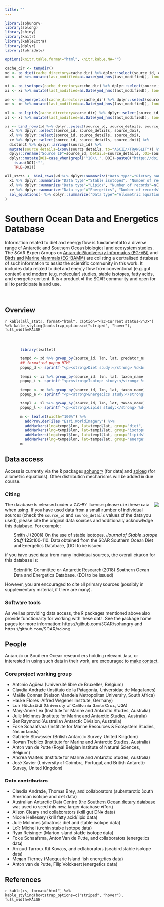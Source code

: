 ```yaml
---
title: ""
---
```


<link rel="stylesheet" href="css\soded.css" type="text/css" />


```r
library(sohungry)
library(solong)
library(shiny)
library(knitr)
library(kableExtra)
library(dplyr)
library(lubridate)

options(knitr.table.format="html", knitr.kable.NA="")
```

```r
cache_dir <- tempdir()
xd <- so_diet(cache_directory=cache_dir) %>% dplyr::select(source_id, east, west, north, south, predator_name, prey_name, last_modified, source_details, source_doi)
xd <- xd %>% mutate(last_modified=as.Date(ymd_hms(last_modified)), lon=(east+west)/2, lat=(north+south)/2)

xi <- so_isotopes(cache_directory=cache_dir) %>% dplyr::select(source_id, east, west, north, south, taxon_name, last_modified, source_details, source_doi)
xi <- xi %>% mutate(last_modified=as.Date(ymd_hms(last_modified)), lon=(east+west)/2, lat=(north+south)/2)

xe <- so_energetics(cache_directory=cache_dir) %>% dplyr::select(source_id, east, west, north, south, taxon_name, last_modified, source_details, source_doi)
xe <- xe %>% mutate(last_modified=as.Date(ymd_hms(last_modified)), lon=(east+west)/2, lat=(north+south)/2)

xl <- so_lipids(cache_directory=cache_dir) %>% dplyr::select(source_id, east, west, north, south, taxon_name, last_modified, source_details, source_doi)
xl <- xl %>% mutate(last_modified=as.Date(ymd_hms(last_modified)), lon=(east+west)/2, lat=(north+south)/2)

xs <- bind_rows(xd %>% dplyr::select(source_id, source_details, source_doi),
  xi %>% dplyr::select(source_id, source_details, source_doi),
  xl %>% dplyr::select(source_id, source_details, source_doi),
  xe %>% dplyr::select(source_id, source_details, source_doi)) %>%
  distinct %>% dplyr::arrange(source_id) %>%
  mutate(source_details=iconv(source_details, to="ASCII//TRANSLIT")) %>%
  dplyr::rename("Source ID"=source_id, Details=source_details, DOI=source_doi) %>%
  dplyr::mutate(DOI=case_when(grepl("^10\\.", DOI)~paste0("https://doi.org/", DOI),
    is.na(DOI)~"",
    TRUE~DOI))

all_stats <- bind_rows(xd %>% dplyr::summarize("Data type"="Dietary sample data (gut content, etc)", "Number of records"=n(), "Number of taxa"=n_distinct(c(predator_name,prey_name)), "Number of studies"=n_distinct(source_id), "Last updated"=max(last_modified)),
  xi %>% dplyr::summarize("Data type"="Stable isotopes", "Number of records"=n(), "Number of taxa"=n_distinct(taxon_name), "Number of studies"=n_distinct(source_id), "Last updated"=max(last_modified)),
  xl %>% dplyr::summarize("Data type"="Lipids", "Number of records"=n(), "Number of taxa"=n_distinct(taxon_name), "Number of studies"=n_distinct(source_id), "Last updated"=max(last_modified)),
  xe %>% dplyr::summarize("Data type"="Energetics", "Number of records"=n(), "Number of taxa"=n_distinct(taxon_name), "Number of studies"=n_distinct(source_id), "Last updated"=max(last_modified)),
  sol_equations() %>% dplyr::summarize("Data type"="Allometric equations", "Number of records"=n(), "Number of taxa"=n_distinct(taxon_name), "Number of studies"=n_distinct(reference))##, "Last updated"=max(last_modified)
)
```

# Southern Ocean Data and Energetics Database {.tabset}

Information related to diet and energy flow is fundamental to a diverse range of Antarctic and Southern Ocean biological and ecosystem studies. The SCAR Expert Groups on [Antarctic Biodiversity Informatics (EG-ABI)](http://www.scar.org/ssg/life-sciences/eg-abi) and [Birds and Marine Mammals (EG-BAMM)](http://www.scar.org/ssg/life-sciences/bamm) are collating a centralised database of such information to assist the scientific community in this work. It includes data related to diet and energy flow from conventional (e.g. gut content) and modern (e.g. molecular) studies, stable isotopes, fatty acids, and energetic content. It is a product of the SCAR community and open for all to participate in and use.

<div style="height: 20px;"></div>

## Overview

`r kable(all_stats, format="html", caption="<h3>Current status</h3>") %>% kable_styling(bootstrap_options=c("striped", "hover"), full_width=FALSE)`


<div style="margin-left: auto; margin-right: auto; margin-top: 50px; width: 80%;">
```r
library(leaflet)

tempd <- xd %>% group_by(source_id, lon, lat, predator_name) %>% mutate(N=n()) %>% slice(1L)
## formatted popup HTML
popup_d <- sprintf("<p><strong>Diet study:</strong> %d<br /><strong>Predator:</strong> %s<br /><strong>N records:</strong> %d</p>",tempd$source_id, tempd$predator_name, tempd$N)

tempi <- xi %>% group_by(source_id, lon, lat, taxon_name) %>% mutate(N=n()) %>% slice(1L)
popup_i <- sprintf("<p><strong>Isotope study:</strong> %d<br /><strong>Taxon:</strong> %s<br /><strong>N records:</strong> %d</p>",tempi$source_id, tempi$taxon_name, tempi$N)

tempe <- xe %>% group_by(source_id, lon, lat, taxon_name) %>% mutate(N=n()) %>% slice(1L)
popup_e <- sprintf("<p><strong>Energetics study:</strong> %d<br /><strong>Taxon:</strong> %s<br /><strong>N records:</strong> %d</p>",tempe$source_id, tempe$taxon_name, tempe$N)

templ <- xl %>% group_by(source_id, lon, lat, taxon_name) %>% mutate(N=n()) %>% slice(1L)
popup_l <- sprintf("<p><strong>Lipids study:</strong> %d<br /><strong>Taxon:</strong> %s<br /><strong>N records:</strong> %d</p>",templ$source_id, templ$taxon_name, templ$N)

m <- leaflet(width="100%") %>%
  addProviderTiles("Esri.WorldImagery") %>%
  addMarkers(lng=tempd$lon, lat=tempd$lat, group="diet", clusterOptions=markerClusterOptions(), popup=popup_d) %>% ##, label=tempd$place_name
  addMarkers(lng=tempi$lon, lat=tempi$lat, group="isotopes", clusterOptions=markerClusterOptions(), popup=popup_i) %>%
  addMarkers(lng=templ$lon, lat=templ$lat, group="lipids", clusterOptions=markerClusterOptions(), popup=popup_l) %>%
  addMarkers(lng=tempe$lon, lat=tempe$lat, group="energetics", clusterOptions=markerClusterOptions(), popup=popup_e)
m	
```
</div>


## Data access

Access is currently via the R packages [sohungry](https://github.com/SCAR/sohungry) (for data) and [solong](https://github.com/SCAR/solong) (for allometric equations). Other distribution mechanisms will be added in due course.


### Citing

<img style="float:right;" src="https://upload.wikimedia.org/wikipedia/commons/thumb/1/16/CC-BY_icon.svg/200px-CC-BY_icon.svg.png" />
The database is released under a CC-BY license: please cite these data when using. If you have used data from a small number of individual sources (check the `source_id` and `source_details` values of the data you used), please cite the original data sources and additionally acknowledge this database. For example:

<div style="padding-left: 2em;">
Smith J (2008) On the use of stable isotopes. *Journal of Stable Isotope Stuff* **123**:100&ndash;110. Data obtained from the SCAR Southern Ocean Diet and Energetics Database, (DOI to be issued)
</div>

If you have used data from many individual sources, the overall citation for this database is:

<div style="padding-left: 2em;">
Scientific Committee on Antarctic Research (2018) Southern Ocean Data and Energetics Database. (DOI to be issued)
</div>

However, you are encouraged to cite all primary sources (possibly in supplementary material, if there are many).

### Software tools

As well as providing data access, the R packages mentioned above also provide functionality for working with these data. See the package home pages for more information: https://github.com/SCAR/sohungry and https://github.com/SCAR/solong.


## People

Antarctic or Southern Ocean researchers holding relevant data, or interested in using such data in their work, are encouraged to [make contact](http://www.scar.org/eg-abi/abi-contact).

### Core project working group

- Antonio Ag&uuml;era (Universit&eacute; libre de Bruxelles, Belgium)
- Claudia Andrade (Instituto de la Patagonia, Universidad de Magallanes)
- Ma&euml;lle Connan (Nelson Mandela Metropolitan University, South Africa)
- Hauke Flores (Alfred Wegener Institute, Germany)
- Luis H&uuml;ckst&auml;dt (University of California Santa Cruz, USA)
- Mary-Anne Lea (Institute for Marine and Antarctic Studies, Australia)
- Julie McInnes (Institute for Marine and Antarctic Studies, Australia)
- Ben Raymond (Australian Antarctic Division, Australia)
- Fokje Schaafsma (Institute for Marine Resources & Ecosystem Studies, Netherlands)
- Gabriele Stowasser (British Antarctic Survey, United Kingdom)
- Rowan Trebilco (Institute for Marine and Antarctic Studies, Australia)
- Anton van de Putte (Royal Belgian Institute of Natural Sciences, Belgium)
- Andrea Walters (Institute for Marine and Antarctic Studies, Australia)
- Jos&eacute; Xavier (University of Coimbra, Portugal, and British Antarctic Survey, United Kingdom)

### Data contributors

- Claudia Andrade, Thomas Brey, and collaborators (subantarctic South American isotope and diet data)
- Australian Antarctic Data Centre (the [Southern Ocean dietary database](http://data.aad.gov.au/aadc/trophic/) was used to seed this new, larger database effort)
- Alison Cleary and collaborators (krill gut DNA data)
- Nicole Hellessey (krill fatty acid/lipid data)
- Julie McInnes (albatross diet and stable isotope data)
- Lo&iuml;c Michel (urchin stable isotope data)
- Ryan Reisinger (Marion Island stable isotope data)
- Fokje Schaafsma, Anton Van de Putte, and collaborators (energetics data)
- Arnaud Tarroux Kit Kovacs, and collaborators (seabird stable isotope data)
- Megan Tierney (Macquarie Island fish energetics data)
- Anton van de Putte, Filip Volckaert (energetics data)


## References

`r kable(xs, format="html") %>% kable_styling(bootstrap_options=c("striped", "hover"), full_width=FALSE)`

